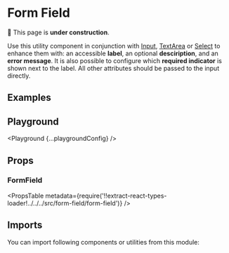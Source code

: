 



# Form Field

🚧 This page is **under construction**.

Use this utility component in conjunction with [Input](/components/input), [TextArea](/components/text-area) or [Select](/components/select) to enhance them with: an accessible **label**, an optional **desciription**, and an **error message**. It is also possible to configure which **required indicator** is shown next to the label. All other attributes should be passed to the input directly.

## Examples

<Example title="Basic Usage" path="form-field/basic-usage">
  <BasicUsage />
</Example>

<Example title="States" path="form-field/states">
  <States />
</Example>

<Example title="Required" path="form-field/required">
  <Required />
</Example>

<Example title="Inverted" path="form-field/inverted" darkPreview>
  <Inverted />
</Example>

## Playground

<Playground {...playgroundConfig} />

## Props

### FormField

<PropsTable
  metadata={require('!!extract-react-types-loader!../../../src/form-field/form-field')}
/>

## Imports

You can import following components or utilities from this module:

<Imports module={FormFieldExports} path="@datacamp/waffles/form-field" />
